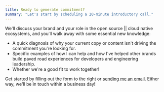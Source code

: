 ```yaml
---
title: Ready to generate commitment?
summary: "Let's start by scheduling a 20-minute introductory call."
---
```


We'll discuss your brand and your role in the open source || cloud native ecosystems, and you'll walk away with some essential new knowledge:

- A quick diagnosis of why your current copy or content isn't driving the commitment you're looking for.
- Specific examples of how I can help and how I've helped other brands build paved road experiences for developers and engineering leadership.
- Whether we're a good fit to work together!

Get started by filling out the form to the right or [sending me an email](mailto:joel@commitcopy.com). Either way, we'll
be in touch within a business day!
